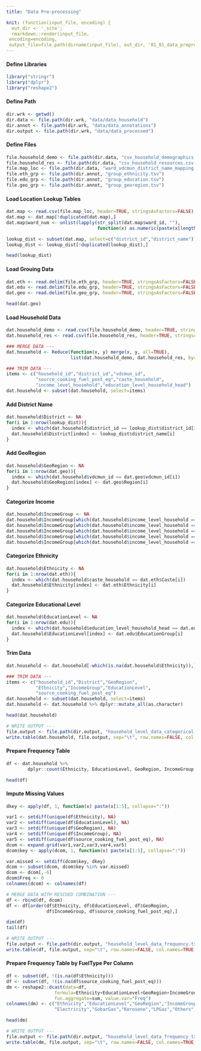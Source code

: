 ```yaml
---
title: "Data Pre-processing"

knit: (function(input_file, encoding) {
  out_dir <- '_site';
  rmarkdown::render(input_file,
 encoding=encoding,
 output_file=file.path(dirname(input_file), out_dir, '01_01_data_preprocess.html'))})
---
```


#### Define Libraries
```r
library("stringr")
library("dplyr")
library("reshape2")
```

#### Define Path
```r
dir.wrk <- getwd()
dir.data <- file.path(dir.wrk, "data/data_household")
dir.annot <- file.path(dir.wrk, "data/data_annotations")
dir.output <- file.path(dir.wrk, "data/data_processed")
```


#### Define Files
```r
file.household_demo <- file.path(dir.data, "csv_household_demographics.csv.gz")
file.household_res <- file.path(dir.data, "csv_household_resources.csv.gz")
file.map_loc <- file.path(dir.data, "ward_vdcmun_district_name_mapping.csv.gz")
file.eth_grp <- file.path(dir.annot, "group_ethnicity.tsv")
file.edu_grp <- file.path(dir.annot, "group_education.tsv")
file.geo_grp <- file.path(dir.annot, "group_georegion.tsv")
```

#### Load Location Lookup Tables
```r
dat.map <- read.csv(file.map_loc, header=TRUE, stringsAsFactors=FALSE)
dat.map <- dat.map[!duplicated(dat.map),]
dat.map$ward_num <- unlist(lapply(str_split(dat.map$ward_id, ""), 
                                  function(x) as.numeric(paste(x[length(x)-1], x[length(x)], sep="") )))

lookup_dist <- subset(dat.map, select=c("district_id","district_name"))
lookup_dist <- lookup_dist[!duplicated(lookup_dist),]

head(lookup_dist)
```

#### Load Grouing Data
```r
dat.eth <- read.delim(file.eth_grp, header=TRUE, stringsAsFactors=FALSE)
dat.edu <- read.delim(file.edu_grp, header=TRUE, stringsAsFactors=FALSE)
dat.geo <- read.delim(file.geo_grp, header=TRUE, stringsAsFactors=FALSE)

head(dat.geo)
```

#### Load Household Data
```r
dat.household_demo <- read.csv(file.household_demo, header=TRUE, stringsAsFactors=FALSE)
dat.household_res <- read.csv(file.household_res, header=TRUE, stringsAsFactors=FALSE)

### MERGE DATA ---
dat.household <- Reduce(function(x, y) merge(x, y, all=TRUE), 
                        list(dat.household_demo, dat.household_res, by="household_id"))

### TRIM DATA ---
items <- c("household_id","district_id","vdcmun_id",
           "source_cooking_fuel_post_eq","caste_household",
           "income_level_household","education_level_household_head")
dat.household <- subset(dat.household, select=items)
```

#### Add District Name
```r
dat.household$District <- NA
for(i in 1:nrow(lookup_dist)){
  index <- which(dat.household$district_id == lookup_dist$district_id[i])  
  dat.household$District[index] <- lookup_dist$district_name[i]
}
```

#### Add GeoRegion
```r
dat.household$GeoRegion <- NA
for(i in 1:nrow(dat.geo)){
  index <- which(dat.household$vdcmun_id == dat.geo$vdcmun_id[i])  
  dat.household$GeoRegion[index] <- dat.geo$Region[i]
}
```

#### Categorize Income
```r
dat.household$IncomeGroup <- NA
dat.household$IncomeGroup[which(dat.household$income_level_household == "Rs. 10 thousand")] <- "0-10000"
dat.household$IncomeGroup[which(dat.household$income_level_household == "Rs. 10-20 thousand")] <- "10000-20000"                                              
dat.household$IncomeGroup[which(dat.household$income_level_household == "Rs. 20-30 thousand")] <- "20000-30000"
dat.household$IncomeGroup[which(dat.household$income_level_household == "Rs. 30-50 thousand")] <- "30000-50000"
dat.household$IncomeGroup[which(dat.household$income_level_household == "Rs. 50 thousand or more")] <- "50000-ABOVE"
```

#### Categorize Ethnicity
```r
dat.household$Ethnicity <- NA
for(i in 1:nrow(dat.eth)){
  index <- which(dat.household$caste_household == dat.eth$Caste[i])  
  dat.household$Ethnicity[index] <- dat.eth$Ethnicity[i]
}
```

#### Categorize Educational Level
```r
dat.household$EducationLevel <- NA
for(i in 1:nrow(dat.edu)){
  index <- which(dat.household$education_level_household_head == dat.edu$EducationLevel[i])  
  dat.household$EducationLevel[index] <- dat.edu$EducationGroup[i]
}
```

#### Trim Data
```r
dat.household <- dat.household[-which(is.na(dat.household$Ethnicity)),]

### TRIM DATA ---
items <- c("household_id","District","GeoRegion",
           "Ethnicity","IncomeGroup","EducationLevel",
           "source_cooking_fuel_post_eq")
dat.household <- subset(dat.household, select=items)
dat.household <- dat.household %>% dplyr::mutate_all(as.character)

head(dat.household)

# WRITE OUTPUT ---
file.output <- file.path(dir.output, "household_level_data_categorical.tsv")
write.table(dat.household, file.output, sep="\t", row.names=FALSE, col.names=TRUE, quote=FALSE)
```

#### Prepare Frequency Table
```r
df <- dat.household %>% 
        dplyr::count(Ethnicity, EducationLevel, GeoRegion, IncomeGroup, source_cooking_fuel_post_eq, sort=FALSE, name="Freq")

head(df)
```


#### Impute Missing Values 
```r
dkey <- apply(df, 1, function(x) paste(x[1:5], collapse=":"))

var1 <- setdiff(unique(df$Ethnicity), NA)
var2 <- setdiff(unique(df$EducationLevel), NA)
var3 <- setdiff(unique(df$GeoRegion), NA)
var4 <- setdiff(unique(df$IncomeGroup), NA)
var5 <- setdiff(unique(df$source_cooking_fuel_post_eq), NA)
dcom <- expand.grid(var1,var2,var3,var4,var5)
dcom$key <- apply(dcom, 1, function(x) paste(x[1:5], collapse=":"))

var.missed <- setdiff(dcom$key, dkey)
dcom <- subset(dcom, dcom$key %in% var.missed)
dcom <- dcom[,-6]
dcom$Freq <- 0
colnames(dcom) <- colnames(df)

# MERGE DATA WITH RESCUED COMBINATION ---
df <- rbind(df, dcom)
df <- df[order(df$Ethnicity, df$EducationLevel, df$GeoRegion, 
               df$IncomeGroup, df$source_cooking_fuel_post_eq),]

dim(df)
tail(df)

# WRITE OUTPUT ---
file.output <- file.path(dir.output, "household_level_data_frequency.tsv")
write.table(df, file.output, sep="\t", row.names=FALSE, col.names=TRUE, quote=FALSE)
```

#### Prepare Frequency Table by FuelType Per Column
```r
df <- subset(df, !(is.na(df$Ethnicity)))
df <- subset(df, !(is.na(df$source_cooking_fuel_post_eq)))
dm <- reshape2::dcast(data=df, 
                  formula=Ethnicity+EducationLevel+GeoRegion+IncomeGroup~source_cooking_fuel_post_eq, 
                  fun.aggregate=sum, value.var="Freq")
colnames(dm) <- c("Ethnicity","EducationLevel","GeoRegion","IncomeGroup",
                  "Electricity","GobarGas","Kerosene","LPGas","Others","Wood")

head(dm)

# WRITE OUTPUT ---
file.output <- file.path(dir.output, "household_level_data_frequency_table.tsv")
write.table(dm, file.output, sep="\t", row.names=FALSE, col.names=TRUE, quote=FALSE)
```

